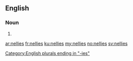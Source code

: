 ==English==

===Noun===
{{head|en|plural}}

# {{plural of|nelly|lang=en|nocat=1}}

[[Category:English plurals ending in "-ies"]]

[[ar:nellies]]
[[fr:nellies]]
[[ku:nellies]]
[[my:nellies]]
[[no:nellies]]
[[sv:nellies]]